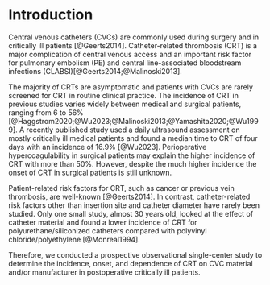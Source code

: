 # Introduction

Central venous catheters (CVCs) are commonly used during surgery and in critically ill patients [@Geerts2014].
Catheter-related thrombosis (CRT) is a major complication of central venous access and an important risk factor for pulmonary embolism (PE) and
central line-associated bloodstream infections (CLABSI)[@Geerts2014;@Malinoski2013].

The majority of CRTs are asymptomatic and patients with CVCs are rarely screened for CRT in routine clinical practice.
The incidence of CRT in previous studies varies widely between medical and surgical patients, ranging from 6 to 56% [@Haggstrom2020;@Wu2023;@Malinoski2013;@Yamashita2020;@Wu1999].
A recently published study used a daily ultrasound assessment on mostly critically ill medical patients and found a median time to CRT of four days with an incidence of 16.9% [@Wu2023].
Perioperative hypercoagulability in surgical patients may explain the higher incidence of CRT with more than 50%.
However, despite the much higher incidence the onset of CRT in surgical patients is still unknown.

Patient-related risk factors for CRT, such as cancer or previous vein thrombosis, are well-known [@Geerts2014].
In contrast, catheter-related risk factors other than insertion site and catheter diameter have rarely been studied.
Only one small study, almost 30 years old, looked at the effect of catheter material and found a lower incidence of CRT for polyurethane/siliconized catheters compared with polyvinyl chloride/polyethylene [@Monreal1994].

Therefore, we conducted a prospective observational single-center study to determine the incidence, onset, and dependence of CRT on CVC material and/or manufacturer in postoperative critically ill patients.
